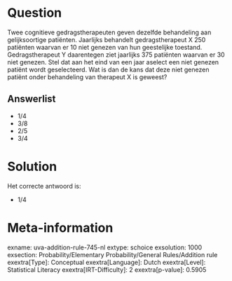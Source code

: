 Question
========

Twee cognitieve gedragstherapeuten geven dezelfde behandeling aan
gelijksoortige patiënten. Jaarlijks behandelt gedragstherapeut X 250
patiënten waarvan er 10 niet genezen van hun geestelijke toestand.
Gedragstherapeut Y daarentegen ziet jaarlijks 375 patiënten waarvan er
30 niet genezen. Stel dat aan het eind van een jaar aselect een niet
genezen patiënt wordt geselecteerd. Wat is dan de kans dat deze niet
genezen patiënt onder behandeling van therapeut X is geweest?

Answerlist
----------

* 1/4
* 3/8
* 2/5
* 3/4

Solution
========

Het correcte antwoord is: 

* 1/4

Meta-information
================
exname: uva-addition-rule-745-nl
extype: schoice
exsolution: 1000
exsection: Probability/Elementary Probability/General Rules/Addition rule
exextra[Type]: Conceptual
exextra[Language]: Dutch
exextra[Level]: Statistical Literacy
exextra[IRT-Difficulty]: 2
exextra[p-value]: 0.5905
